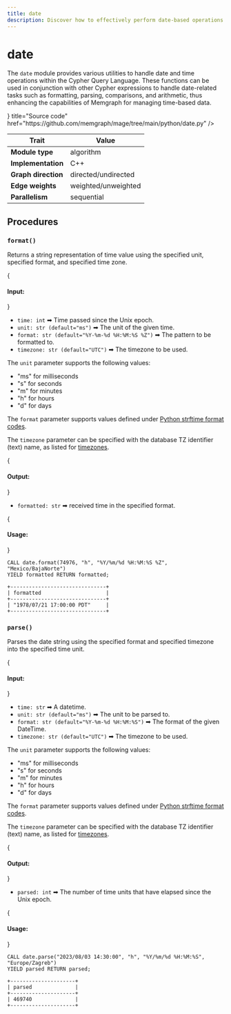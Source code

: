 ```yaml
---
title: date
description: Discover how to effectively perform date-based operations in your graph data with Memgraph's Date class. Also, check out our documentation to learn how to manipulate and better contextualize dates in your data. 
---
```



# date

The `date` module provides various utilities to handle date and time operations
within the Cypher Query Language. These functions can be used in conjunction
with other Cypher expressions to handle date-related tasks such as formatting,
parsing, comparisons, and arithmetic, thus enhancing the capabilities of
Memgraph for managing time-based data.

<Cards>
  <Card
    icon={<GitHub />}
    title="Source code"
    href="https://github.com/memgraph/mage/tree/main/python/date.py"
  />
</Cards>

| Trait               | Value               |
| ------------------- | ------------------- |
| **Module type**     | algorithm           |
| **Implementation**  | C++                 |
| **Graph direction** | directed/undirected |
| **Edge weights**    | weighted/unweighted |
| **Parallelism**     | sequential          |

## Procedures

### `format()`

Returns a string representation of time value using the specified unit,
specified format, and specified time zone.

{<h4> Input: </h4>}

- `time: int` ➡ Time passed since the Unix epoch.
- `unit: str (default="ms")` ➡ The unit of the given time.
- `format: str (default="%Y-%m-%d %H:%M:%S %Z")` ➡ The pattern to be formatted to.
- `timezone: str (default="UTC")` ➡ The timezone to be used.

The `unit` parameter supports the following values:
- "ms" for milliseconds
- "s" for seconds
- "m" for minutes
- "h" for hours
- "d" for days

The `format` parameter supports values defined under [Python strftime format
codes](https://docs.python.org/3/library/datetime.html#strftime-and-strptime-format-codes).

The `timezone` parameter can be specified with the database TZ identifier (text)
name, as listed for
[timezones](https://en.wikipedia.org/wiki/List_of_tz_database_time_zones).

{<h4> Output: </h4>}

- `formatted: str` ➡ received time in the specified format.

{<h4> Usage: </h4>}

```cypher
CALL date.format(74976, "h", "%Y/%m/%d %H:%M:%S %Z", "Mexico/BajaNorte") 
YIELD formatted RETURN formatted;
```

```plaintext
+-------------------------------+
| formatted                     |
+-------------------------------+
| "1978/07/21 17:00:00 PDT"     |
+-------------------------------+
```

### `parse()`

Parses the date string using the specified format and specified timezone into
the specified time unit.

{<h4> Input: </h4>}

- `time: str` ➡ A datetime.
- `unit: str (default="ms")` ➡ The unit to be parsed to.
- `format: str (default="%Y-%m-%d %H:%M:%S")` ➡ The format of the given DateTime.
- `timezone: str (default="UTC")` ➡ The timezone to be used.

The `unit` parameter supports the following values:
- "ms" for milliseconds
- "s" for seconds
- "m" for minutes
- "h" for hours
- "d" for days

The `format` parameter supports values defined under [Python strftime format
codes](https://docs.python.org/3/library/datetime.html#strftime-and-strptime-format-codes).

The `timezone` parameter can be specified with the database TZ identifier (text)
name, as listed for
[timezones](https://en.wikipedia.org/wiki/List_of_tz_database_time_zones).

{<h4> Output: </h4>}

- `parsed: int` ➡ The number of time units that have elapsed since the Unix epoch.

{<h4> Usage: </h4>}

```cypher
CALL date.parse("2023/08/03 14:30:00", "h", "%Y/%m/%d %H:%M:%S", "Europe/Zagreb") 
YIELD parsed RETURN parsed;
```

```plaintext
+---------------------+
| parsed              |
+---------------------+
| 469740              |
+---------------------+
```